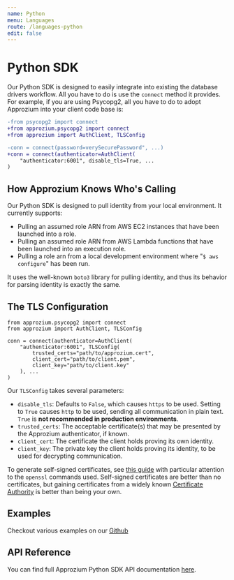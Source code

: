 ```yaml
---
name: Python
menu: Languages
route: /languages-python
edit: false
---
```


# Python SDK

Our Python SDK is designed to easily integrate into existing the database drivers workflow. All you have to do is use
the `connect` method it provides. For example, if you are using Psycopg2, all you have to do to adopt Approzium into
your client code base is:

```diff
-from psycopg2 import connect
+from approzium.psycopg2 import connect
+from approzium import AuthClient, TLSConfig

-conn = connect(password=verySecurePassword", ...)
+conn = connect(authenticator=AuthClient(
    "authenticator:6001", disable_tls=True, ...
)
```

## How Approzium Knows Who's Calling

Our Python SDK is designed to pull identity from your local environment. It currently supports:

  - Pulling an assumed role ARN from AWS EC2 instances that have been launched into a role.
  - Pulling an assumed role ARN from AWS Lambda functions that have been launched into an execution role.
  - Pulling a role arn from a local development environment where "`$ aws configure`" has been run.

It uses the well-known `boto3` library for pulling identity, and thus its behavior for parsing identity
is exactly the same.

## The TLS Configuration

```
from approzium.psycopg2 import connect
from approzium import AuthClient, TLSConfig

conn = connect(authenticator=AuthClient(
    "authenticator:6001", TLSConfig(
        trusted_certs="path/to/approzium.cert",
        client_cert="path/to/client.pem",
        client_key="path/to/client.key"
    ), ...
)
```

Our `TLSConfig` takes several parameters:

- `disable_tls`: Defaults to `False`, which causes `https` to be used. Setting to `True` causes `http` to be used,
    sending all communication in plain text. `True` is **not recommended in production environments**.
- `trusted_certs`: The acceptable certificate(s) that may be presented by the Approzium authenticator, if known.
- `client_cert`: The certificate the client holds proving its own identity.
- `client_key`: The private key the client holds proving its identity, to be used for decrypting communication.

To generate self-signed certificates, see [this guide](https://itnext.io/practical-guide-to-securing-grpc-connections-with-go-and-tls-part-1-f63058e9d6d1)
with particular attention to the `openssl` commands used. Self-signed certificates are better than no certificates,
but gaining certificates from a widely known [Certificate Authority](https://en.wikipedia.org/wiki/Certificate_authority)
is better than being your own.

## Examples

Checkout various examples on our [Github](https://github.com/cyralinc/approzium/tree/develop/sdk/python/examples)

## API Reference

You can find full Approzium Python SDK API documentation [here](api/python/).
